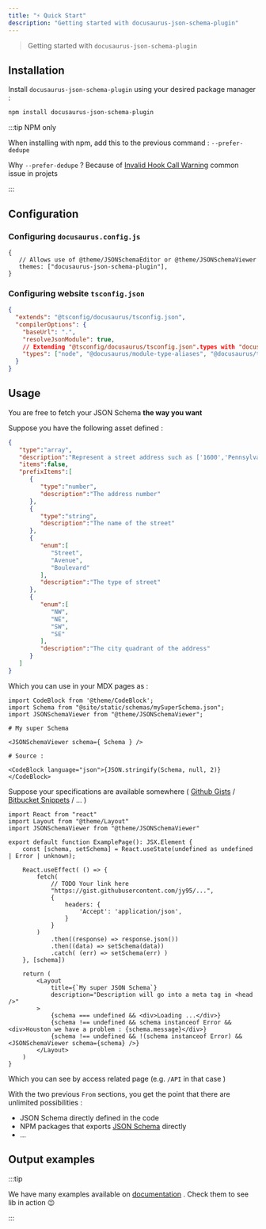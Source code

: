 ```yaml
---
title: "⚡ Quick Start"
description: "Getting started with docusaurus-json-schema-plugin"
---
```



> Getting started with `docusaurus-json-schema-plugin`

## Installation

Install `docusaurus-json-schema-plugin` using your desired package manager :

```bash npm2yarn
npm install docusaurus-json-schema-plugin
```

:::tip NPM only

When installing with npm, add this to the previous command : `--prefer-dedupe`

Why `--prefer-dedupe` ? Because of [Invalid Hook Call Warning](https://reactjs.org/warnings/invalid-hook-call-warning.html) common issue in projets

:::

## Configuration

### Configuring `docusaurus.config.js`

```tsx title="docusaurus.config.js"
{
   // Allows use of @theme/JSONSchemaEditor or @theme/JSONSchemaViewer
   themes: ["docusaurus-json-schema-plugin"],
}
```

### Configuring website `tsconfig.json`

```json title="tsconfig.json"
{
  "extends": "@tsconfig/docusaurus/tsconfig.json",
  "compilerOptions": {
    "baseUrl": ".",
    "resolveJsonModule": true,
    // Extending "@tsconfig/docusaurus/tsconfig.json".types with "docusaurus-json-schema-plugin"
    "types": ["node", "@docusaurus/module-type-aliases", "@docusaurus/theme-classic", "docusaurus-json-schema-plugin"]
  }
}
```

## Usage

You are free to fetch your JSON Schema **the way you want**

<Tabs>
<TabItem value="staticAsset" label="From a static asset" default>

Suppose you have the following asset defined :

```json title="/static/schemas/mySuperSchema.json"
{
   "type":"array",
   "description":"Represent a street address such as ['1600','Pennsylvania','Avenue','NW']",
   "items":false,
   "prefixItems":[
      {
         "type":"number",
         "description":"The address number"
      },
      {
         "type":"string",
         "description":"The name of the street"
      },
      {
         "enum":[
            "Street",
            "Avenue",
            "Boulevard"
         ],
         "description":"The type of street"
      },
      {
         "enum":[
            "NW",
            "NE",
            "SW",
            "SE"
         ],
         "description":"The city quadrant of the address"
      }
   ]
}
```

Which you can use in your MDX pages as :

```tsx title="/docs/example.mdx"
import CodeBlock from '@theme/CodeBlock';
import Schema from "@site/static/schemas/mySuperSchema.json";
import JSONSchemaViewer from "@theme/JSONSchemaViewer";

# My super Schema 

<JSONSchemaViewer schema={ Schema } />

# Source :

<CodeBlock language="json">{JSON.stringify(Schema, null, 2)}</CodeBlock>
```

</TabItem>

<TabItem value="fetch" label="From the web">

Suppose your specifications are available somewhere ( [Github Gists](https://gist.github.com/) / [Bitbucket Snippets](https://bitbucket.org/snippets/new) / ... )  

```tsx title="/src/pages/API.tsx"
import React from "react"
import Layout from "@theme/Layout"
import JSONSchemaViewer from "@theme/JSONSchemaViewer"

export default function ExamplePage(): JSX.Element {
    const [schema, setSchema] = React.useState(undefined as undefined | Error | unknown);

    React.useEffect( () => {
        fetch(
            // TODO Your link here
            "https://gist.githubusercontent.com/jy95/...",
            {
                headers: {
                    'Accept': 'application/json',
                }
            }
        )
            .then((response) => response.json())
            .then((data) => setSchema(data))
            .catch( (err) => setSchema(err) )
    }, [schema])

    return (
        <Layout
            title={`My super JSON Schema`}
            description="Description will go into a meta tag in <head />"
        >
            {schema === undefined && <div>Loading ...</div>}
            {schema !== undefined && schema instanceof Error && <div>Houston we have a problem : {schema.message}</div>}
            {schema !== undefined && !(schema instanceof Error) && <JSONSchemaViewer schema={schema} />}
        </Layout>
    )
}
```

Which you can see by access related page (e.g. `/API` in that case )

</TabItem>

<TabItem value="other" label="From ...">

With the two previous `From` sections, you get the point that there are unlimited possibilities :
- JSON Schema directly defined in the code
- NPM packages that exports [JSON Schema](https://www.schemastore.org/json/) directly
- ...

</TabItem>

</Tabs>

## Output examples

:::tip

We have many examples available on [documentation](demo/viewer) . Check them to see lib in action 😉

:::
